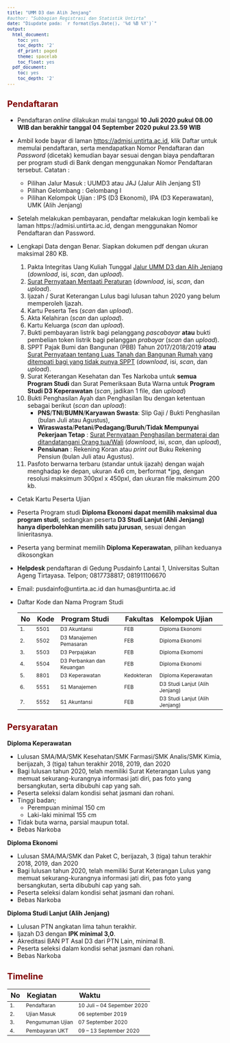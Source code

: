 ```yaml
---
title: "UMM D3 dan Alih Jenjang"
#author: "Subbagian Registrasi dan Statistik Untirta"
date: "Diupdate pada: `r format(Sys.Date(), '%d %B %Y')`"
output:
  html_document:
    toc: yes
    toc_depth: '2'
    df_print: paged
    theme: spacelab
    toc_float: yes
  pdf_document:
    toc: yes
    toc_depth: '2'
---
```


<style type="text/css">

body{ /* Normal  */
      font-size: 14px;
  }
td {  /* Table  */
  font-size: 12px;
}
h1.title {
  font-size: 28px;
  color: Maroon;
}
h1 { /* Header 1 */
  font-size: 24px;
  color: Maroon;
  font-weight: bold;
}
h2 { /* Header 2 */
  font-size: 20px;
  color: Maroon;
  font-weight: bold;
}
h3 { /* Header 3 */
  font-size: 16px;
#  font-family: "Times New Roman", Times, serif;
  color: Maroon;
  font-weight: bold;
}
h4 { /* Header 4 */
  font-size: 14px;
  color: Maroon;
  font-weight: bold;
}
code.r{ /* Code block */
    font-size: 12px;
}
pre { /* Code block - determines code spacing between lines */
    font-size: 12px;
}
</style>

## Pendaftaran

- Pendaftaran *online* dilakukan mulai tanggal **10 Juli 2020 pukul 08.00 WIB dan berakhir tanggal 04 September 2020 pukul 23.59 WIB**
- Ambil kode bayar di laman [https://admisi.untirta.ac.id](https://admisi.untirta.ac.id){target="_blank"}, klik Daftar untuk memulai pendaftaran, serta mendapatkan Nomor Pendaftaran dan *Password* (dicetak) kemudian bayar sesuai dengan biaya pendaftaran per program studi di Bank dengan menggunakan Nomor Pendaftaran tersebut.
Catatan : 
    - Pilihan Jalur Masuk 	: UUMD3 atau JAJ (Jalur Alih Jenjang S1)
    - Pilihan Gelombang  	: Gelombang I
    - Pilihan Kelompok Ujian	: IPS (D3 Ekonomi), IPA (D3 Keperawatan), UMK (Alih Jenjang)  
- Setelah melakukan pembayaran, pendaftar melakukan login kembali ke laman https://admisi.untirta.ac.id, dengan menggunakan Nomor Pendaftaran dan Password. 
- Lengkapi Data dengan Benar. Siapkan dokumen pdf dengan ukuran maksimal 280 KB. 
    1. Pakta Integritas Uang Kuliah Tunggal [Jalur UMM D3 dan Alih Jenjang](https://drive.google.com/file/d/1F19P5ILL59fXVp004ce3mLjBcmfkbjkp/view?usp=sharing){target="_blank"} (*download*, isi, *scan*, dan *upload*).
    1. [Surat Pernyataan Mentaati Peraturan](https://drive.google.com/file/d/1PVRiZNWKmgZjpMcnoPaplPmC19CldU3r/view?usp=sharing){target="_blank"} (*download*, isi, *scan*, dan *upload*).
    1. Ijazah / Surat Keterangan Lulus bagi lulusan tahun 2020 yang belum memperoleh Ijazah.
    1. Kartu Peserta Tes (*scan* dan *upload*).
    1. Akta Kelahiran (*scan* dan *upload*).
    1. Kartu Keluarga (*scan* dan *upload*).
    1. Bukti pembayaran listrik bagi pelanggang *pascabayar* **atau** bukti pembelian token listrik bagi pelanggan *prabayar* (*scan* dan *upload*).
    1. SPPT Pajak Bumi dan Bangunan (PBB) Tahun 2017/2018/2019 **atau** [Surat Pernyataan tentang Luas Tanah dan Bangunan Rumah yang ditempati bagi yang tidak punya SPPT](https://drive.google.com/file/d/1N_psISSck4wNBiVjphcQqBRLAIKMPWF6/view?usp=sharing){target="_blank"} (*download*, isi, *scan*, dan *upload*).
    1. Surat Keterangan Kesehatan dan Tes Narkoba untuk **semua Program Studi** dan Surat Pemeriksaan Buta Warna untuk **Program Studi D3 Keperawatan** (*scan*, jadikan 1 file, dan *upload*)
    1. Bukti Penghasilan Ayah dan Penghasilan Ibu dengan ketentuan sebagai berikut (*scan* dan *upload*):
        - **PNS**/**TNI**/**BUMN**/**Karyawan Swasta**: Slip Gaji / Bukti Penghasilan (bulan Juli atau Agustus),
        - **Wiraswasta**/**Petani**/**Pedagang**/**Buruh**/**Tidak Mempunyai Pekerjaan Tetap** : [Surat Pernyataan Penghasilan bermaterai dan ditandatangani Orang tua/Wali](https://drive.google.com/file/d/1NZq31ZS_zoJofnCPWnpP07nOvCYvRSM0/view?usp=sharing){target="_blank"} (*download*, isi, *scan*, dan *upload*),
        - **Pensiunan** : Rekening Koran atau *print out* Buku Rekening Pensiun (bulan Juli atau Agustus).
    1. Pasfoto berwarna terbaru (standar untuk ijazah) dengan wajah menghadap ke depan, ukuran 4x6 cm, berformat *jpg, dengan resolusi maksimum 300pxl x 450pxl, dan ukuran file maksimum 200 kb.

- Cetak Kartu Peserta Ujian
- Peserta Program studi **Diploma Ekonomi dapat memilih maksimal dua program studi**, sedangkan peserta **D3 Studi Lanjut (Ahli Jenjang) hanya diperbolehkan memilih satu jurusan**, sesuai dengan linieritasnya.
- Peserta yang berminat memilih **Diploma Keperawatan**, pilihan keduanya dikosongkan
- **Helpdesk** pendaftaran di Gedung Pusdainfo Lantai 1, Universitas Sultan Ageng Tirtayasa. Telpon; 0817738817; 081911106670
- Email: pusdainfo@untirta.ac.id dan humas@untirta.ac.id 

- Daftar Kode dan Nama Program Studi

    |No|Kode|Program Studi|Fakultas|Kelompok Ujian|
    |:---|:---|:---|:---|:----|
    |1.|5501|D3 Akuntansi|FEB|Diploma Ekonomi|
    |2.|5502|D3 Manajemen Pemasaran|FEB|Diploma Ekonomi|
    |3.|5503|D3 Perpajakan|FEB|Diploma Ekomomi|
    |4.|5504|D3 Perbankan dan Keuangan|FEB|Diploma Ekonomi|
    |5.|8801|D3 Keperawatan|Kedokteran|Diploma Keperawatan|
    |6.|5551|S1 Manajemen|FEB|D3 Studi Lanjut (Alih Jenjang)|
    |7.|5552|S1 Akuntansi|FEB|D3 Studi Lanjut (Alih Jenjang)|
    
## Persyaratan

**Diploma Keperawatan**

- Lulusan SMA/MA/SMK Kesehatan/SMK Farmasi/SMK Analis/SMK Kimia, berijazah, 3 (tiga) tahun terakhir 2018, 2019, dan 2020
- Bagi lulusan tahun 2020, telah memiliki Surat Keterangan Lulus yang memuat sekurang-kurangnya informasi jati diri, pas foto yang bersangkutan, serta dibubuhi cap yang sah.
- Peserta seleksi dalam kondisi sehat jasmani dan rohani.
- Tinggi badan; 	
    - Perempuan minimal 150 cm
    - Laki-laki minimal 155 cm
- Tidak buta warna, parsial maupun total.
- Bebas Narkoba

**Diploma Ekonomi**

- Lulusan SMA/MA/SMK dan Paket C, berijazah, 3 (tiga) tahun terakhir 2018, 2019, dan 2020
- Bagi lulusan tahun 2020, telah memiliki Surat Keterangan Lulus yang memuat sekurang-kurangnya informasi jati diri, pas foto yang bersangkutan, serta dibubuhi cap yang sah.
- Peserta seleksi dalam kondisi sehat jasmani dan rohani.
- Bebas Narkoba

**Diploma Studi Lanjut (Alih Jenjang)**

- Lulusan PTN angkatan lima tahun terakhir.
- Ijazah D3 dengan **IPK minimal 3,0**.
- Akreditasi BAN PT Asal D3 dari PTN Lain, minimal B.
- Peserta seleksi dalam kondisi sehat jasmani dan rohani.
- Bebas Narkoba

## Timeline

|No|Kegiatan|Waktu|
|:---|:---|:---|
|1.|Pendaftaran|10 Juli – 04 Sepember 2020|
|2.|Ujian Masuk|06 september 2019|
|3.|Pengumuman Ujian|07 September 2020|
|4.|Pembayaran UKT|09 – 13 September 2020|





